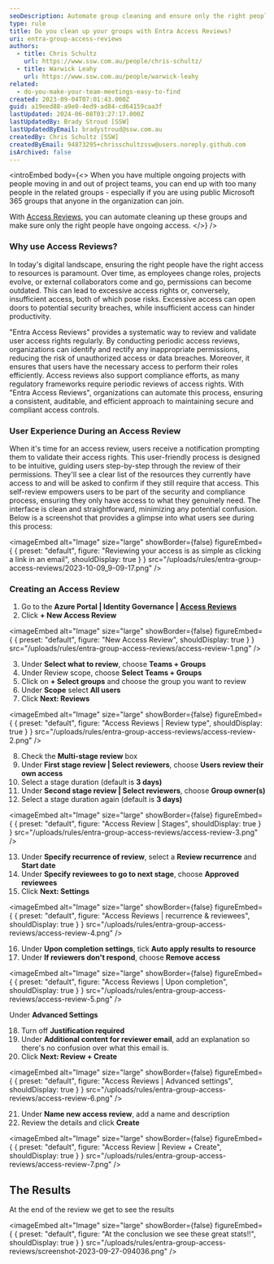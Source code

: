 ```yaml
---
seoDescription: Automate group cleaning and ensure only the right people have ongoing access with Entra Access Reviews.
type: rule
title: Do you clean up your groups with Entra Access Reviews?
uri: entra-group-access-reviews
authors:
  - title: Chris Schultz
    url: https://www.ssw.com.au/people/chris-schultz/
  - title: Warwick Leahy
    url: https://www.ssw.com.au/people/warwick-leahy
related:
  - do-you-make-your-team-meetings-easy-to-find
created: 2023-09-04T07:01:43.000Z
guid: a19eed88-a9e0-4ed9-ad84-cd64159caa3f
lastUpdated: 2024-06-08T03:27:17.000Z
lastUpdatedBy: Brady Stroud [SSW]
lastUpdatedByEmail: bradystroud@ssw.com.au
createdBy: Chris Schultz [SSW]
createdByEmail: 94873295+chrisschultzssw@users.noreply.github.com
isArchived: false
---
```


<introEmbed
  body={<>
When you have multiple ongoing projects with people moving in and out of project teams, you can end up with too many people in the related groups - especially if you are using public Microsoft 365 groups that anyone in the organization can join.

With [Access Reviews](https://learn.microsoft.com/en-us/azure/active-directory/governance/access-reviews-overview?WT.mc_id=AZ-MVP-33518), you can automate cleaning up these groups and make sure only the right people have ongoing access.
  </>}
/>
### Why use Access Reviews?

In today's digital landscape, ensuring the right people have the right access to resources is paramount. Over time, as employees change roles, projects evolve, or external collaborators come and go, permissions can become outdated. This can lead to excessive access rights or, conversely, insufficient access, both of which pose risks. Excessive access can open doors to potential security breaches, while insufficient access can hinder productivity.

"Entra Access Reviews" provides a systematic way to review and validate user access rights regularly. By conducting periodic access reviews, organizations can identify and rectify any inappropriate permissions, reducing the risk of unauthorized access or data breaches. Moreover, it ensures that users have the necessary access to perform their roles efficiently. Access reviews also support compliance efforts, as many regulatory frameworks require periodic reviews of access rights. With "Entra Access Reviews", organizations can automate this process, ensuring a consistent, auditable, and efficient approach to maintaining secure and compliant access controls.

### User Experience During an Access Review

When it's time for an access review, users receive a notification prompting them to validate their access rights. This user-friendly process is designed to be intuitive, guiding users step-by-step through the review of their permissions. They'll see a clear list of the resources they currently have access to and will be asked to confirm if they still require that access. This self-review empowers users to be part of the security and compliance process, ensuring they only have access to what they genuinely need. The interface is clean and straightforward, minimizing any potential confusion. Below is a screenshot that provides a glimpse into what users see during this process:


<imageEmbed
  alt="Image"
  size="large"
  showBorder={false}
  figureEmbed={ {
    preset: "default",
    figure: "Reviewing your access is as simple as clicking a link in an email",
    shouldDisplay: true
  } }
  src="/uploads/rules/entra-group-access-reviews/2023-10-09_9-09-17.png"
/>

### Creating an Access Review

1. Go to the **Azure Portal | Identity Governance | [Access Reviews](https://portal.azure.com/#view/Microsoft_AAD_ERM/DashboardBlade/~/Controls)**
2. Click **+ New Access Review**


<imageEmbed
  alt="Image"
  size="large"
  showBorder={false}
  figureEmbed={ {
    preset: "default",
    figure: "New Access Review",
    shouldDisplay: true
  } }
  src="/uploads/rules/entra-group-access-reviews/access-review-1.png"
/>

3. Under **Select what to review**, choose **Teams + Groups**
4. Under Review scope, choose **Select Teams + Groups**
5. Click on **+ Select groups** and choose the group you want to review
6. Under **Scope** select **All users**
7. Click **Next: Reviews**


<imageEmbed
  alt="Image"
  size="large"
  showBorder={false}
  figureEmbed={ {
    preset: "default",
    figure: "Access Reviews | Review type",
    shouldDisplay: true
  } }
  src="/uploads/rules/entra-group-access-reviews/access-review-2.png"
/>

8. Check the **Multi-stage review** box
9. Under **First stage review | Select reviewers**, choose **Users review their own access**
10. Select a stage duration (default is **3 days)**
11. Under **Second stage review | Select reviewers**, choose **Group owner(s)**
12. Select a stage duration again (default is **3 days)**


<imageEmbed
  alt="Image"
  size="large"
  showBorder={false}
  figureEmbed={ {
    preset: "default",
    figure: "Access Review | Stages",
    shouldDisplay: true
  } }
  src="/uploads/rules/entra-group-access-reviews/access-review-3.png"
/>

13. Under **Specify recurrence of review**, select a **Review recurrence** and **Start date**
14. Under **Specify reviewees to go to next stage**, choose **Approved reviewees**
15. Click **Next: Settings**


<imageEmbed
  alt="Image"
  size="large"
  showBorder={false}
  figureEmbed={ {
    preset: "default",
    figure: "Access Reviews | recurrence & reviewees",
    shouldDisplay: true
  } }
  src="/uploads/rules/entra-group-access-reviews/access-review-4.png"
/>

16. Under **Upon completion settings**, tick **Auto apply results to resource**
17. Under **If reviewers don't respond**, choose **Remove access**


<imageEmbed
  alt="Image"
  size="large"
  showBorder={false}
  figureEmbed={ {
    preset: "default",
    figure: "Access Reviews | Upon completion",
    shouldDisplay: true
  } }
  src="/uploads/rules/entra-group-access-reviews/access-review-5.png"
/>

Under **Advanced Settings**

18. Turn off **Justification required**
19. Under **Additional content for reviewer email**, add an explanation so there's no confusion over what this email is.
20. Click **Next: Review + Create**


<imageEmbed
  alt="Image"
  size="large"
  showBorder={false}
  figureEmbed={ {
    preset: "default",
    figure: "Access Reviews | Advanced settings",
    shouldDisplay: true
  } }
  src="/uploads/rules/entra-group-access-reviews/access-review-6.png"
/>

21. Under **Name new access review**, add a name and description
22. Review the details and click **Create**


<imageEmbed
  alt="Image"
  size="large"
  showBorder={false}
  figureEmbed={ {
    preset: "default",
    figure: "Access Review | Review + Create",
    shouldDisplay: true
  } }
  src="/uploads/rules/entra-group-access-reviews/access-review-7.png"
/>

## The Results

At the end of the review we get to see the results


<imageEmbed
  alt="Image"
  size="large"
  showBorder={false}
  figureEmbed={ {
    preset: "default",
    figure: "At the conclusion we see these great stats!!",
    shouldDisplay: true
  } }
  src="/uploads/rules/entra-group-access-reviews/screenshot-2023-09-27-094036.png"
/>
